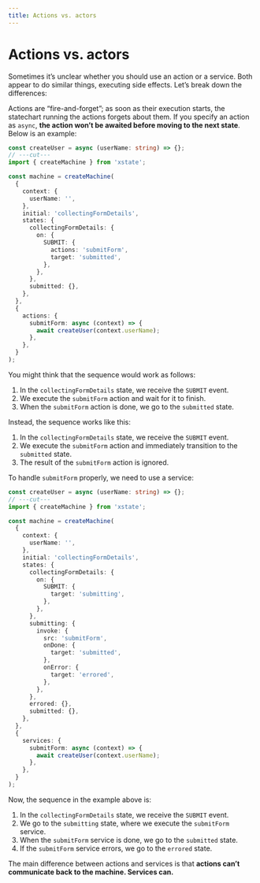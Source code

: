 ```yaml
---
title: Actions vs. actors
---
```


# Actions vs. actors

<!-- Needs technical review -->

<!-- deps: ["actors", "actions", "promise-services"] -->

Sometimes it’s unclear whether you should use an action or a service. Both appear to do similar things, executing side effects. Let’s break down the differences:

Actions are “fire-and-forget”; as soon as their execution starts, the statechart running the actions forgets about them. If you specify an action as `async`, **the action won’t be awaited before moving to the next state**. Below is an example:

```ts twoslash
const createUser = async (userName: string) => {};
// ---cut---
import { createMachine } from 'xstate';

const machine = createMachine(
  {
    context: {
      userName: '',
    },
    initial: 'collectingFormDetails',
    states: {
      collectingFormDetails: {
        on: {
          SUBMIT: {
            actions: 'submitForm',
            target: 'submitted',
          },
        },
      },
      submitted: {},
    },
  },
  {
    actions: {
      submitForm: async (context) => {
        await createUser(context.userName);
      },
    },
  }
);
```

You might think that the sequence would work as follows:

1. In the `collectingFormDetails` state, we receive the `SUBMIT` event.
2. We execute the `submitForm` action and wait for it to finish.
3. When the `submitForm` action is done, we go to the `submitted` state.

Instead, the sequence works like this:

1. In the `collectingFormDetails` state, we receive the `SUBMIT` event.
2. We execute the `submitForm` action and immediately transition to the `submitted` state.
3. The result of the `submitForm` action is ignored.

To handle `submitForm` properly, we need to use a service:

```ts twoslash {13, 17-27}
const createUser = async (userName: string) => {};
// ---cut---
import { createMachine } from 'xstate';

const machine = createMachine(
  {
    context: {
      userName: '',
    },
    initial: 'collectingFormDetails',
    states: {
      collectingFormDetails: {
        on: {
          SUBMIT: {
            target: 'submitting',
          },
        },
      },
      submitting: {
        invoke: {
          src: 'submitForm',
          onDone: {
            target: 'submitted',
          },
          onError: {
            target: 'errored',
          },
        },
      },
      errored: {},
      submitted: {},
    },
  },
  {
    services: {
      submitForm: async (context) => {
        await createUser(context.userName);
      },
    },
  }
);
```

Now, the sequence in the example above is:

1. In the `collectingFormDetails` state, we receive the `SUBMIT` event.
2. We go to the `submitting` state, where we execute the `submitForm` service.
3. When the `submitForm` service is done, we go to the `submitted` state.
4. If the `submitForm` service errors, we go to the `errored` state.

The main difference between actions and services is that **actions can’t communicate back to the machine. Services can.**

